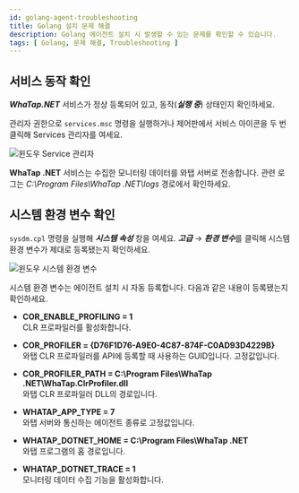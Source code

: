 ```yaml
---
id: golang-agent-troubleshooting
title: Golang 설치 문제 해결
description: Golang 에이전트 설치 시 발생할 수 있는 문제를 확인할 수 있습니다.
tags: [ Golang, 문제 해결, Troubleshooting ]
---
```


## 서비스 동작 확인

***WhaTap.NET*** 서비스가 정상 등록되어 있고, 동작(***실행 중***) 상태인지 확인하세요.

관리자 권한으로 `services.msc` 명령을 실행하거나 제어판에서 서비스 아이콘을 두 번 클릭해 Services 관리자를 여세요.

![윈도우 Service 관리자](https://img.whatap.io/media/agent_dotnet/install/whatap-windows-service.png)

**WhaTap .NET** 서비스는 수집한 모니터링 데이터를 와탭 서버로 전송합니다. 관련 로그는 *C:\Program Files\WhaTap .NET\logs* 경로에서 확인하세요.

## 시스템 환경 변수 확인

`sysdm.cpl` 명령을 실행해 ***시스템 속성*** 창을 여세요. ***고급*** → ***환경 변수***를 클릭해 시스템 환경 변수가 제대로 등록됐는지 확인하세요.

![윈도우 시스템 환경 변수](https://img.whatap.io/media/agent_dotnet/install/system_properties.png)

시스템 환경 변수는 에이전트 설치 시 자동 등록합니다. 다음과 같은 내용이 등록됐는지 확인하세요.

* **COR_ENABLE_PROFILING = 1**<br/>CLR 프로파일러를 활성화합니다.

* **COR_PROFILER = {D76F1D76-A9E0-4C87-874F-C0AD93D4229B}**<br/>와탭 CLR 프로파일러를 API에 등록할 때 사용하는 GUID입니다. 고정값입니다.

* **COR_PROFILER_PATH = C:\Program Files\WhaTap .NET\WhaTap.ClrProfiler.dll**<br/>와탭 CLR 프로파일러 DLL의 경로입니다.

* **WHATAP_APP_TYPE = 7**<br/>와탭 서버와 통신하는 에이전트 종류로 고정값입니다.

* **WHATAP_DOTNET_HOME = C:\Program Files\WhaTap .NET**<br/>와탭 프로그램의 홈 경로입니다.

* **WHATAP_DOTNET_TRACE = 1**<br/>모니터링 데이터 수집 기능을 활성화합니다.
